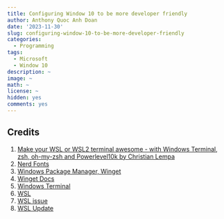 ```yaml
---
title: Configuring Window 10 to be more developer friendly
author: Anthony Quoc Anh Doan
date: '2023-11-30'
slug: configuring-window-10-to-be-more-developer-friendly
categories:
  - Programming
tags:
  - Microsoft
  - Window 10
description: ~
image: ~
math: ~
license: ~
hidden: yes 
comments: yes
---
```



## Credits

1. [Make your WSL or WSL2 terminal awesome - with Windows Terminal, zsh, oh-my-zsh and Powerlevel10k by Christian Lempa](https://www.youtube.com/watch?v=235G6X5EAvM&t=9s)
2. [Nerd Fonts](https://www.nerdfonts.com/font-downloads)
3. [Windows Package Manager, Winget](https://en.wikipedia.org/wiki/Windows_Package_Manager)
4. [Winget Docs](https://learn.microsoft.com/en-us/windows/package-manager/#windows-package-manager-for-developers)
5. [Windows Terminal](https://devblogs.microsoft.com/commandline/introducing-windows-terminal/)
6. [WSL](https://learn.microsoft.com/en-us/windows/wsl/install)
7. [WSL issue](https://github.com/microsoft/WSL/issues/5663)
8. [WSL Update](https://github.com/microsoft/WSL/issues/5393)